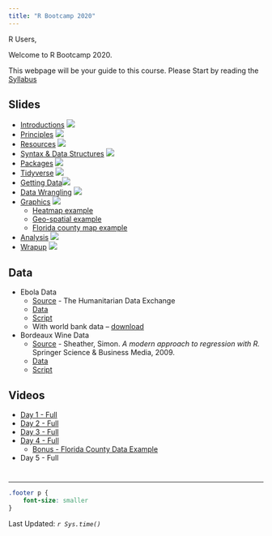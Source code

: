 ```yaml
---
title: "R Bootcamp 2020"
---
```


R Users, 

Welcome to R Bootcamp 2020.  

This webpage will be your guide to this course. Please Start by reading the 
[Syllabus](syllabus.html)


## Slides

* [Introductions](Introductions.html) [![](images/pdf.png)](pdf/Introductions.pdf)
* [Principles](Principles.html) [![](images/pdf.png)](pdf/Principles.pdf)
* [Resources](Resources.html) [![](images/pdf.png)](pdf/Resources.pdf)
* [Syntax & Data Structures](Syntax.html) [![](images/pdf.png)](pdf/Syntax.pdf)
* [Packages](Packages.html) [![](images/pdf.png)](pdf/Packages.pdf)
* [Tidyverse](Tidyverse.html) [![](images/pdf.png)](pdf/Tidyverse.pdf)
* [Getting Data](GettingData.html)[![](images/pdf.png)](pdf/GettingData.pdf)
* [Data Wrangling](DataWrangling.html) [![](images/pdf.png)](pdf/DataWrangling.pdf)
* [Graphics](Graphics.html) [![](images/pdf.png)](pdf/Graphics.pdf)
    + [Heatmap example](Heatmap-example.nb.html)
    + [Geo-spatial example](example-geo.html)
    + [Florida county map example](Florida-map-example.R)
* [Analysis](Analysis.html) [![](images/pdf.png)](pdf/Analysis.pdf)
* [Wrapup](Wrapup.html) [![](images/pdf.png)](pdf/Wrapup.pdf)

## Data

* Ebola Data
    + [Source](https://data.humdata.org/dataset/ebola-cases-2014) - The Humanitarian Data Exchange       
    + [Data](https://github.com/halpo/R_Bootcamp_2020/raw/master/data/ebola-cases-and-deaths-who-gar-sitrep.xlsx)
    + [Script](https://github.com/halpo/R_Bootcamp_2020/tree/master/reading_ebola_data.R)
    + With world bank data -- [download](https://github.com/halpo/R_Bootcamp_2020/raw/master/data/our.data.RData)
* Bordeaux Wine Data
    + [Source](https://link.springer.com/book/10.1007/978-0-387-09608-7) - 
        Sheather, Simon. *A modern approach to regression with R.* Springer Science & Business Media, 2009.
    + [Data](https://github.com/halpo/R_Bootcamp_2020/raw/master/data/Bordeaux.csv)
    + [Script](https://github.com/halpo/R_Bootcamp_2020/tree/master/read_ing_ebola_data_bordeaux.R)

## Videos

* [Day 1 - Full](https://youtu.be/ODPWOfPHVsk)
* [Day 2 - Full](https://youtu.be/D0geSa7Y1kc)
* [Day 3 - Full](https://youtu.be/Hv7Fdl9bqGI)
* [Day 4 - Full](https://youtu.be/W05nwU8QYZs)
    + [Bonus - Florida County Data Example](https://youtu.be/sia-a8s0lAk)
* Day 5 - Full


# {.footer}
<hr>
```css
.footer p {
    font-size: smaller
}
```
Last Updated: *`r Sys.time()`*

